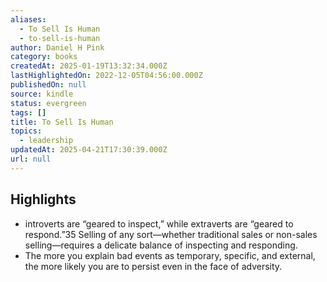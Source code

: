 ```yaml
---
aliases:
  - To Sell Is Human
  - to-sell-is-human
author: Daniel H Pink
category: books
createdAt: 2025-01-19T13:32:34.000Z
lastHighlightedOn: 2022-12-05T04:56:00.000Z
publishedOn: null
source: kindle
status: evergreen
tags: []
title: To Sell Is Human
topics:
  - leadership
updatedAt: 2025-04-21T17:30:39.000Z
url: null
---
```

## Highlights

- introverts are “geared to inspect,” while extraverts are “geared to respond.”35 Selling of any sort—whether traditional sales or non-sales selling—requires a delicate balance of inspecting and responding.
- The more you explain bad events as temporary, specific, and external, the more likely you are to persist even in the face of adversity.
